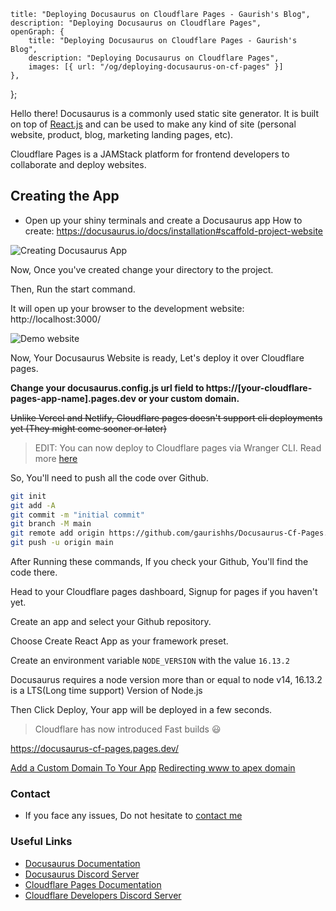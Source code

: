     title: "Deploying Docusaurus on Cloudflare Pages - Gaurish's Blog",
    description: "Deploying Docusaurus on Cloudflare Pages",
    openGraph: {
        title: "Deploying Docusaurus on Cloudflare Pages - Gaurish's Blog",
        description: "Deploying Docusaurus on Cloudflare Pages",
        images: [{ url: "/og/deploying-docusaurus-on-cf-pages" }]
    },
};

Hello there!
Docusaurus is a commonly used static site generator. It is built on top of [React.js](https://reactjs.org) and can be used to make any kind of site (personal website, product, blog, marketing landing pages, etc).

Cloudflare Pages is a JAMStack platform for frontend developers to collaborate and deploy websites.

## Creating the App

-   Open up your shiny terminals and create a Docusaurus app
    How to create: https://docusaurus.io/docs/installation#scaffold-project-website

![Creating Docusaurus App](/assets/blog/j16hk8byiphw31c7y23y.png)

Now, Once you've created change your directory to the project.

Then, Run the start command.

It will open up your browser to the development website: http://localhost:3000/

![Demo website](/assets/blog/orhbf4oc7rnxoejps3ws.png)

Now, Your Docusaurus Website is ready, Let's deploy it over Cloudflare pages.

**Change your docusaurus.config.js url field to https://[your-cloudflare-pages-app-name].pages.dev or your custom domain.**

~~Unlike Vercel and Netlify, Cloudflare pages doesn't support cli deployments yet (They might come sooner or later)~~

> EDIT: You can now deploy to Cloudflare pages via Wranger CLI. Read more [here](https://blog.cloudflare.com/cloudflare-pages-direct-uploads/)

So, You'll need to push all the code over Github.

```bash
git init
git add -A
git commit -m "initial commit"
git branch -M main
git remote add origin https://github.com/gaurishhs/Docusaurus-Cf-Pages.git
git push -u origin main
```

After Running these commands, If you check your Github, You'll find the code there.

Head to your Cloudflare pages dashboard, Signup for pages if you haven't yet.

Create an app and select your Github repository.

Choose Create React App as your framework preset.

Create an environment variable `NODE_VERSION` with the value `16.13.2`

Docusaurus requires a node version more than or equal to node v14, 16.13.2 is a LTS(Long time support) Version of Node.js

Then Click Deploy, Your app will be deployed in a few seconds.

> Cloudflare has now introduced Fast builds 😃

https://docusaurus-cf-pages.pages.dev/

[Add a Custom Domain To Your App](https://developers.cloudflare.com/pages/get-started#adding-a-custom-domain)
[Redirecting www to apex domain](https://developers.cloudflare.com/pages/how-to/www-redirect)

### Contact

-   If you face any issues, Do not hesitate to [contact me](https://gaurishsethia.me)

### Useful Links

-   [Docusaurus Documentation](https://docusaurus.io/docs)
-   [Docusaurus Discord Server](https://discord.com/invite/docusaurus)
-   [Cloudflare Pages Documentation](https://developers.cloudflare.com/pages/)
-   [Cloudflare Developers Discord Server](https://discord.com/invite/cloudflaredev)
